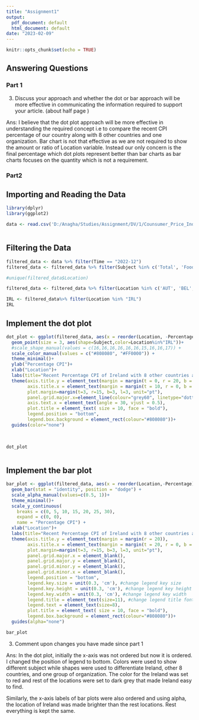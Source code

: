 ---
title: "Assignment1"
output:
  pdf_document: default
  html_document: default
date: "2023-02-09"
---

```{r setup, include=FALSE}
knitr::opts_chunk$set(echo = TRUE)
```

## Answering Questions
### Part 1

3. Discuss your approach and whether the dot or bar approach will be more effective in communicating the information required to support your article.  (about half page )

Ans: I believe that the dot plot approach will be more effective in understanding the required concept i.e to compare the recent CPI percentage of our country along with 8 other countries and one organization. Bar chart is not that effective as we are not required to show the amount or ratio of Location variable. Instead our only concern is the final percentage which dot plots represent better than bar charts as bar charts focuses on the quantity which is not a requirement. 

### Part2



## Importing and Reading the Data
```{r}
library(dplyr)
library(ggplot2)

data <- read.csv('D:/Anagha/Studies/Assignment/DV/1/Counsumer_Price_Index.csv')

```


```{r}

```

## Filtering the Data
```{r}

filtered_data <- data %>% filter(Time == "2022-12")
filtered_data <- filtered_data %>% filter(Subject %in% c('Total', 'Food', 'Total_Minus_Food_Energy'))

#unique(filtered_data$Location)

filtered_data <- filtered_data %>% filter(Location %in% c('AUT', 'BEL', 'CAN', 'CZE', 'DNK', 'FIN', 'FRA', 'DEU', 'IRL' ,'EU27_2020'))

IRL <- filtered_data%>% filter(Location %in% "IRL")
IRL
```

## Implement the dot plot 
```{r}
dot_plot <- ggplot(filtered_data, aes(x = reorder(Location, -Percentage), y = Percentage)) + 
  geom_point(size = 3, aes(shape=Subject,color=Location%in%"IRL"))+
  #scale_shape_manual(values = c(16,16,16,16,16,16,15,16,16,17)) +
  scale_color_manual(values = c("#808080", "#FF0000")) +
  theme_minimal()+
  ylab("Percentage CPI")+
  xlab("Location")+
  labs(title="Recent Percentage CPI of Ireland with 8 other countries and 1 organization")+
  theme(axis.title.y = element_text(margin = margin(t = 0, r = 20, b = 0, l = 0)),
        axis.title.x = element_text(margin = margin(t = 10, r = 0, b = 0, l = 0)),
        plot.margin=margin(t=3, r=15, b=3, l=3, unit="pt"),
        panel.grid.major.x=element_line(colour="grey60", linetype="dotted", size=0.07),
        axis.text.x = element_text(angle = 30, vjust = 0.5),
        plot.title = element_text( size = 10, face = "bold"),
        legend.position = "bottom",
        legend.box.background = element_rect(colour="#808080"))+
  guides(color="none")
  
  

dot_plot
```


```{r}

```

## Implement the bar plot 
```{r}
bar_plot <- ggplot(filtered_data, aes(x = reorder(Location,-Percentage), y = Percentage, fill = Subject, alpha = Location%in%"IRL")) + 
  geom_bar(stat = "identity", position = "dodge") +
  scale_alpha_manual(values=c(0.5, 1))+
  theme_minimal()+
  scale_y_continuous(
    breaks = c(0, 5, 10, 15, 20, 25, 30),
    expand = c(0, 0),
    name = "Percentage CPI") +
  xlab("Location")+
  labs(title="Recent Percentage CPI of Ireland with 8 other countries and 1 organization")+
  theme(axis.title.y = element_text(margin = margin(r = 20)),
        axis.title.x = element_text(margin = margin(t = 20, r = 0, b = 0, l = 0)),
        plot.margin=margin(t=3, r=15, b=3, l=3, unit="pt"),
        panel.grid.major.x = element_blank(),
        panel.grid.major.y = element_blank(),
        panel.grid.minor.y = element_blank(),
        panel.grid.minor.x = element_blank(),
        legend.position = "bottom",
        legend.key.size = unit(0.3, 'cm'), #change legend key size
        legend.key.height = unit(0.3, 'cm'), #change legend key height
        legend.key.width = unit(0.3, 'cm'), #change legend key width
        legend.title = element_text(size=11), #change legend title font size
        legend.text = element_text(size=8),
        plot.title = element_text( size = 10, face = "bold"),
        legend.box.background = element_rect(colour="#808080"))+
  guides(alpha="none")

bar_plot
```

3. Comment upon changes you have made since part 1

Ans: In the dot plot, initially the x-axis was not ordered but now it is ordered. I changed the position of legend to bottom. Colors were used to show different subject while shapes were used to differentiate Ireland, other 8 countries, and one group of organization. The color for the Ireland was set to red and rest of the locations were set to dark grey that made Ireland easy to find.

Similarly, the x-axis labels of bar plots were also ordered and using alpha, the location of Ireland was made brighter than the rest locations. Rest everything is kept the same.

```{r}

```


```{r}

```


```{r}

```

